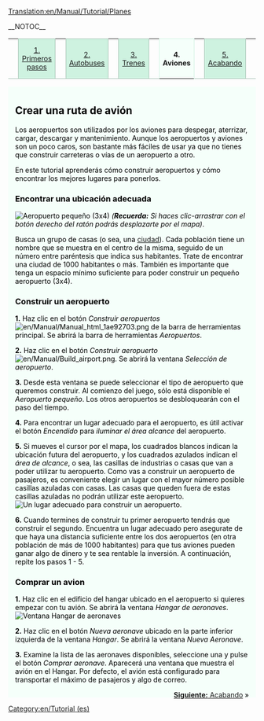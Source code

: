 [[Translation:en/Manual/Tutorial/Planes]]

__NOTOC__
{| width="100%" cellspacing="0" cellpadding="0" valign="top" border="0" style="margin-bottom: 0; margin-left: 1px;" |
| style="border: 0; border-bottom:1px solid #a3bfb1; background:none; width:2%" | &nbsp;
| style="padding:0 .3em; background-color:#cef2e0; font-size:90%; border:solid 1px #a3bfb1; text-align:center; width: 12em;"|[[es/Manual/Tutorial/Tutorial|1. Primeros pasos]]
| style="border: 0; border-bottom:1px solid #a3bfb1; background:none; width:2%" | &nbsp;
| style="padding:0 .3em; background-color:#cef2e0; font-size:90%; border:solid 1px #a3bfb1; text-align:center; width: 12em;"|[[es/Manual/Tutorial/Autobuses|2. Autobuses]]
| style="border: 0; border-bottom:1px solid #a3bfb1; background:none; width:2%" | &nbsp;
| style="padding:0 .3em; background-color:#cef2e0; font-size:90%; border:solid 1px #a3bfb1; text-align:center; width: 12em;"|[[es/Manual/Tutorial/Trenes|3. Trenes]]
| style="border: 0; border-bottom:1px solid #a3bfb1; background:none; width:2%" | &nbsp;
| style="padding:0 .3em; background-color:white; border:solid 1px #cef2e0; border-bottom: 0; text-align:center; font-size:90%; font-weight:bold; background-color:#f5fffa; width: 12em;" | '''4. Aviones'''
| style="border: 0; border-bottom:1px solid #a3bfb1; background:none; width:2%" | &nbsp;
| style="padding:0 .3em; background-color:#cef2e0; font-size:90%; border:solid 1px #a3bfb1; text-align:center; width: 12em;"| [[es/Manual/Tutorial/Fin|5. Acabando]]
| style="border: 0; border-bottom:1px solid #a3bfb1; background:none;" | &nbsp;
|}
<div style="padding:.5em 1em 1em 1em; border-top:none; background-color:#f5fffa; color:#000;">

==Crear una ruta de avión==
Los aeropuertos son utilizados por los aviones para despegar, aterrizar, cargar, descargar y mantenimiento. Aunque los aeropuertos y aviones son un poco caros, son bastante más fáciles de usar ya que no tienes que construir carreteras o vías de un aeropuerto a otro.

En este tutorial aprenderás cómo construir aeropuertos y cómo encontrar los mejores lugares para ponerlos.

===Encontrar una ubicación adecuada===
[[File:en/Manual/Airport s.png|right|frame|Aeropuerto pequeño (3x4)]]
''('''Recuerda:''' Si haces clic-arrastrar con el botón derecho del ratón podrás desplazarte por el mapa)''.

Busca un grupo de casas (o sea, una [[en/Es/Ciudad|ciudad]]). Cada población tiene un nombre que se muestra en el centro de la misma, seguido de un número entre paréntesis que indica sus habitantes. Trate de encontrar una ciudad de 1000 habitantes o más. También es importante que tenga un espacio mínimo suficiente para poder construir un pequeño aeropuerto (3x4).

===Construir un aeropuerto===
'''1.''' Haz clic en el botón ''Construir aeropuertos'' [[File:en/Manual/Manual html 1ae92703.png]] de la barra de herramientas principal. Se abrirá la barra de herramientas ''Aeropuertos''.

'''2.''' Haz clic en el botón ''Construir aeropuerto'' [[File:en/Manual/Build airport.png]]. Se abrirá la ventana ''Selección de aeropuerto''.

'''3.''' Desde esta ventana se puede seleccionar el tipo de aeropuerto que queremos construir. Al comienzo del juego, sólo está disponible el ''Aeropuerto pequeño''. Los otros aeropuertos se desbloquearán con el paso del tiempo.

'''4.''' Para encontrar un lugar adecuado para el aeropuerto, es útil activar el botón ''Encendido'' para ''iluminar el área alcance'' del aeropuerto.

'''5.''' Si mueves el cursor por el mapa, los cuadrados blancos indican la ubicación futura del aeropuerto, y los cuadrados azulados indican el ''área de alcance'', o sea, las casillas de industrias o casas que van a poder utilizar tu aeropuerto. Como vas a construir un aeropuerto de pasajeros, es conveniente elegir un lugar con el mayor número posible casillas azuladas con casas. Las casas que queden fuera de estas casillas azuladas no podrán utilizar este aeropuerto.
[[File:en/Manual/Build-airport-3.png|frame|none|Un lugar adecuado para construir un aeropuerto.]]

'''6.''' Cuando termines de construir tu primer aeropuerto tendrás que construir el segundo. Encuentra un lugar adecuado pero asegurate de que haya una distancia suficiente entre los dos aeropuertos (en otra población de más de 1000 habitantes) para que tus aviones pueden ganar algo de dinero y te sea rentable la inversión. A continuación, repite los pasos 1 - 5.

===Comprar un avion===
'''1.'''  Haz clic en el edificio del hangar ubicado en el aeropuerto si quieres empezar con tu avión. Se abrirá la ventana ''Hangar de aeronaves''.
[[File:en/Manual/Step1aircraft.png|none|Ventana Hangar de aeronaves]]

'''2.''' Haz clic en el botón ''Nueva aeronave'' ubicado en la parte inferior izquierda de la ventana ''Hangar''. Se abrirá la ventana ''Nueva Aeronave''.

'''3.''' Examine la lista de las aeronaves disponibles, seleccione una y pulse el botón ''Comprar aeronave''. Aparecerá una ventana que muestra el avión en el Hangar. Por defecto, el avión está configurado para transportar el máximo de pasajeros y algo de correo.

<span style="float: right">[[es/Manual/Tutorial/Fin|'''Siguiente:''' Acabando]] &raquo;</span>
</div>

[[Category:en/Tutorial (es)]]